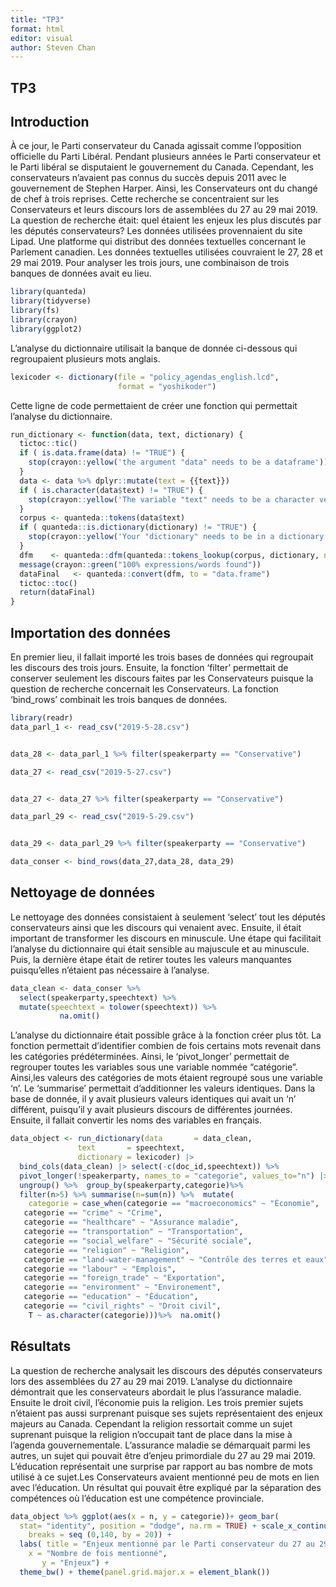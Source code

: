```yaml
---
title: "TP3"
format: html
editor: visual
author: Steven Chan
---
```


## TP3

## Introduction

À ce jour, le Parti conservateur du Canada agissait comme l'opposition officielle du Parti Libéral. Pendant plusieurs années le Parti conservateur et le Parti libéral se disputaient le gouvernement du Canada. Cependant, les conservateurs n'avaient pas connus du succès depuis 2011 avec le gouvernement de Stephen Harper. Ainsi, les Conservateurs ont du changé de chef à trois reprises. Cette recherche se concentraient sur les Conservateurs et leurs discours lors de assemblées du 27 au 29 mai 2019. La question de recherche était: quel étaient les enjeux les plus discutés par les députés conservateurs? Les données utilisées provennaient du site Lipad. Une platforme qui distribut des données textuelles concernant le Parlement canadien. Les données textuelles utilisées couvraient le 27, 28 et 29 mai 2019. Pour analyser les trois jours, une combinaison de trois banques de données avait eu lieu.

```r

library(quanteda)
library(tidyverse)
library(fs)
library(crayon)
library(ggplot2)
```

L'analyse du dictionnaire utilisait la banque de donnée ci-dessous qui regroupaient plusieurs mots anglais.

```r
lexicoder <- dictionary(file = "policy_agendas_english.lcd",
                        format = "yoshikoder")

```

Cette ligne de code permettaient de créer une fonction qui permettait l'analyse du dictionnaire.

```r
run_dictionary <- function(data, text, dictionary) {
  tictoc::tic()
  if ( is.data.frame(data) != "TRUE") {
    stop(crayon::yellow('the argument "data" needs to be a dataframe'))
  }
  data <- data %>% dplyr::mutate(text = {{text}})
  if ( is.character(data$text) != "TRUE") {
    stop(crayon::yellow('The variable "text" needs to be a character vector'))
  }
  corpus <- quanteda::tokens(data$text)
  if ( quanteda::is.dictionary(dictionary) != "TRUE") {
    stop(crayon::yellow('Your "dictionary" needs to be in a dictionary format\n For more information:" https://quanteda.io/reference/dictionary.html'))
  }
  dfm    <- quanteda::dfm(quanteda::tokens_lookup(corpus, dictionary, nested_scope = "dictionary"))
  message(crayon::green("100% expressions/words found"))
  dataFinal   <- quanteda::convert(dfm, to = "data.frame")
  tictoc::toc()
  return(dataFinal)
}


```

## Importation des données

En premier lieu, il fallait importé les trois bases de données qui regroupait les discours des trois jours. Ensuite, la fonction 'filter' permettait de conserver seulement les discours faites par les Conservateurs puisque la question de recherche concernait les Conservateurs. La fonction 'bind_rows' combinait les trois banques de données.

```r
library(readr)
data_parl_1 <- read_csv("2019-5-28.csv")


data_28 <- data_parl_1 %>% filter(speakerparty == "Conservative")

data_27 <- read_csv("2019-5-27.csv")


data_27 <- data_27 %>% filter(speakerparty == "Conservative")

data_parl_29 <- read_csv("2019-5-29.csv")


data_29 <- data_parl_29 %>% filter(speakerparty == "Conservative")

data_conser <- bind_rows(data_27,data_28, data_29)
```

## Nettoyage de données

Le nettoyage des données consistaient à seulement 'select' tout les députés conservateurs ainsi que les discours qui venaient avec. Ensuite, il était important de transformer les discours en minuscule. Une étape qui facilitait l'analyse du dictionnaire qui était sensible au majuscule et au minuscule. Puis, la dernière étape était de retirer toutes les valeurs manquantes puisqu'elles n'étaient pas nécessaire à l'analyse.

```r
data_clean <- data_conser %>% 
  select(speakerparty,speechtext) %>% 
  mutate(speechtext = tolower(speechtext)) %>%
           na.omit()

```

L'analyse du dictionnaire était possible grâce à la fonction créer plus tôt. La fonction permettait d'identifier combien de fois certains mots revenait dans les catégories prédéterminées. Ainsi, le 'pivot_longer' permettait de regrouper toutes les variables sous une variable nommée "catégorie". Ainsi,les valeurs des catégories de mots étaient regroupé sous une variable 'n'. Le 'summarise' permettait d'additionner les valeurs identiques. Dans la base de donnée, il y avait plusieurs valeurs identiques qui avait un 'n' différent, puisqu'il y avait plusieurs discours de différentes journées. Ensuite, il fallait convertir les noms des variables en français.  

```r
data_object <- run_dictionary(data       = data_clean, 
               text       = speechtext, 
               dictionary = lexicoder) |> 
  bind_cols(data_clean) |> select(-c(doc_id,speechtext)) %>% 
  pivot_longer(!speakerparty, names_to = "categorie", values_to="n") |> 
  ungroup() %>%  group_by(speakerparty,categorie)%>% 
  filter(n>5) %>% summarise(n=sum(n)) %>%  mutate(
    categorie = case_when(categorie == "macroeconomics" ~ "Économie",
   categorie == "crime" ~ "Crime",
   categorie == "healthcare" ~ "Assurance maladie",
   categorie == "transportation" ~ "Transportation",
   categorie == "social_welfare" ~ "Sécurité sociale",
   categorie == "religion" ~ "Religion",
   categorie == "land-water-management" ~ "Contrôle des terres et eaux",
   categorie == "labour" ~ "Emplois",
   categorie == "foreign_trade" ~ "Exportation",
   categorie == "environment" ~ "Environement",
   categorie == "education" ~ "Éducation",
   categorie == "civil_rights" ~ "Droit civil",
    T ~ as.character(categorie)))%>%  na.omit() 

```

## Résultats

La question de recherche analysait les discours des députés conservateurs lors des assemblées du 27 au 29 mai 2019. L'analyse du dictionnaire démontrait que les conservateurs abordait le plus l'assurance maladie. Ensuite le droit civil, l'économie puis la religion. Les trois premier sujets n'étaient pas aussi surprenant puisque ses sujets représentaient des enjeux majeurs au Canada. Cependant la religion ressortait comme un sujet suprenant puisque la religion n'occupait tant de place dans la mise à l'agenda gouvernementale. L'assurance maladie se démarquait parmi les autres, un sujet qui pouvait être d'enjeu primordiale du 27 au 29 mai 2019. L'éducation représentait une surprise par rapport au bas nombre de mots utilisé à ce sujet.Les Conservateurs avaient mentionné peu de mots en lien avec l'éducation. Un résultat qui pouvait être expliqué par la séparation des compétences où l'éducation est une compétence provinciale. 

```r

data_object %>% ggplot(aes(x = n, y = categorie))+ geom_bar(
  stat= "identity", position = "dodge", na.rm = TRUE) + scale_x_continuous(
    breaks = seq (0,140, by = 20)) + 
  labs( title = "Enjeux mentionné par le Parti conservateur du 27 au 29 mai",
    x = "Nombre de fois mentionné",
       y = "Enjeux") + 
  theme_bw() + theme(panel.grid.major.x = element_blank())
```

